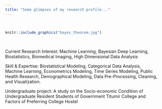```yaml
---
title: "Some glimpses of my research profile..."
---
```


<br>

```r
knitr::include_graphics("bayes_theorem.jpg")
```

<br>

Current Research Interest: Machine Learning, Bayesian Deep Learning, Biostatistics, Biomedical Imaging, High Dimensional Data Analysis

Skill & Expertise: Biostatistical Modeling, Categorical Data Analysis, Machine Learning, Econometrics Modeling, Time Series Modeling, Public Health Research, Demographical Modeling, Data Pre-Processing, Cleaning, and Visualization.

Undergraduate project: A study on the Socio-economic Condition of Undergraduate Resident Students of Government Titumir College and Factors of Preferring College Hostel